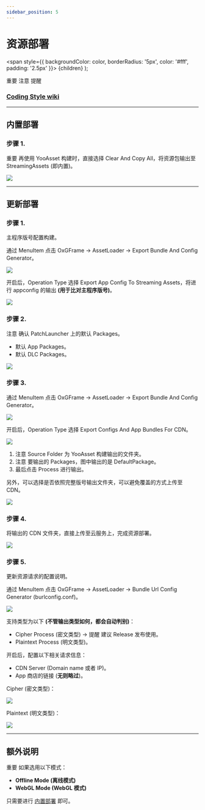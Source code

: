 ```yaml
---
sidebar_position: 5
---
```


# 资源部署

  <span
    style={{
      backgroundColor: color,
      borderRadius: '5px',
      color: '#fff',
      padding: '2.5px'
    }}>
    {children}
  </span>
);

<Highlight color="#ff2f00">重要</Highlight> <Highlight color="#0373fc">注意</Highlight> <Highlight color="#00d679">提醒</Highlight>

### [Coding Style wiki](https://github.com/michael811125/OxGFrame/wiki/Coding-Style)

---

## 内置部署

### 步骤 1.

<Highlight color="#ff2f00">重要</Highlight> 再使用 YooAsset 构建时，直接选择 Clear And Copy All，将资源包输出至 StreamingAssets (即内置)。

![](/img/assetloader/img_4.png)

---

## 更新部署

### 步骤 1.

主程序版号配置构建。

通过 MenuItem 点击 OxGFrame -> AssetLoader -> Export Bundle And Config Generator。

![](/img/assetloader/latest/img_9.png)

开启后，Operation Type 选择 Export App Config To Streaming Assets，将进行 appconfig 的输出 **(用于比对主程序版号)**。

![](/img/assetloader/img_10.png)

### 步骤 2.

<Highlight color="#0373fc">注意</Highlight> 确认 PatchLauncher 上的默认 Packages。

- 默认 App Packages。
- 默认 DLC Packages。

![](/img/assetloader/latest/img_8.png)

### 步骤 3.

通过 MenuItem 点击 OxGFrame -> AssetLoader -> Export Bundle And Config Generator。

![](/img/assetloader/latest/img_9.png)

开启后，Operation Type 选择 Export Configs And App Bundles For CDN。

![](/img/assetloader/img_11.png)

1. <Highlight color="#0373fc">注意</Highlight> Source Folder 为 YooAsset 构建输出的文件夹。
2. <Highlight color="#0373fc">注意</Highlight> 要输出的 Packages，图中输出的是 DefaultPackage。
3. 最后点击 Process 进行输出。

另外，可以选择是否依照完整版号输出文件夹，可以避免覆盖的方式上传至 CDN。

![](/img/assetloader/latest/img_26.png)

### 步骤 4.

将输出的 CDN 文件夹，直接上传至云服务上，完成资源部署。

![](/img/assetloader/img_12.png)

### 步骤 5.

更新资源请求的配置说明。

通过 MenuItem 点击 OxGFrame -> AssetLoader -> Bundle Url Config Generator (burlconfig.conf)。

![](/img/assetloader/latest/img_23.png)

支持类型为以下 **(不管输出类型如何，都会自动判别)**：
- Cipher Process (密文类型) -> <Highlight color="#00d679">提醒</Highlight> 建议 Release 发布使用。
- Plaintext Process (明文类型)。

开启后，配置以下相关请求信息：
- CDN Server (Domain name 或者 IP)。
- App 商店的链接 (**无则略过**)。


Cipher (密文类型)：

![](/img/assetloader/img_25.png)

Plaintext (明文类型)：

![](/img/assetloader/img_22.png)

---

## 额外说明

<Highlight color="#ff2f00">重要</Highlight> 如果选用以下模式：

- **Offline Mode (离线模式)**
- **WebGL Mode (WebGL 模式)**

只需要进行 [内置部署](#内置部署) 即可。



